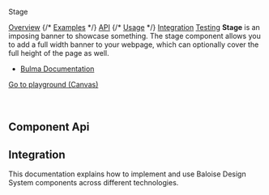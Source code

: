 
<bal-doc-banner id="story--components-stage--basic" status="rebranded,sass,visual">Stage</bal-doc-banner>

<bal-doc-tabs>
  <a href="#story--components-stage--basic">Overview</a>
  {/* <a href="#examples">Examples</a> */}
  <a href="#component-api">API</a>
  {/* <a href="#usage">Usage</a> */}
  <a href="#integration">Integration</a>
  <a href="#testing">Testing</a>
</bal-doc-tabs>

<bal-doc-lead>
  <b>Stage</b> is an imposing banner to showcase something. The stage component allows you to add a full width banner to
  your webpage, which can optionally cover the full height of the page as well.
</bal-doc-lead>

- [Bulma Documentation](https://bulma.io/documentation/layout/hero/)

<bal-doc-app>
  <bal-button-group class="mb-6" position="center">
    <a class="button is-primary" href="?path=/story/components-stage--simple-stage">
      Go to playground (Canvas)
    </a>
  </bal-button-group>
</bal-doc-app>

<br />
<br />
<br />

## Component Api

<Description markdown={readme} />

## Integration

This documentation explains how to implement and use Baloise Design System components across different technologies.

<bal-doc-link-list>
  <a href="?path=/docs/getting-started-html5-overview--page">
    <bal-doc-link-list-item template="html5"></bal-doc-link-list-item>
  </a>
  <a href="?path=/docs/getting-started-vue-overview--page">
    <bal-doc-link-list-item template="vue"></bal-doc-link-list-item>
  </a>
  <a href="?path=/docs/getting-started-angular-overview--page">
    <bal-doc-link-list-item template="angular"></bal-doc-link-list-item>
  </a>
  <a href="?path=/docs/getting-started-react-overview--page">
    <bal-doc-link-list-item template="react"></bal-doc-link-list-item>
  </a>
</bal-doc-link-list>

<br />


<Description markdown={testing} />

<bal-doc-github link="/components/bal-stage/stories/bal-stage.docs.mdx"></bal-doc-github>
